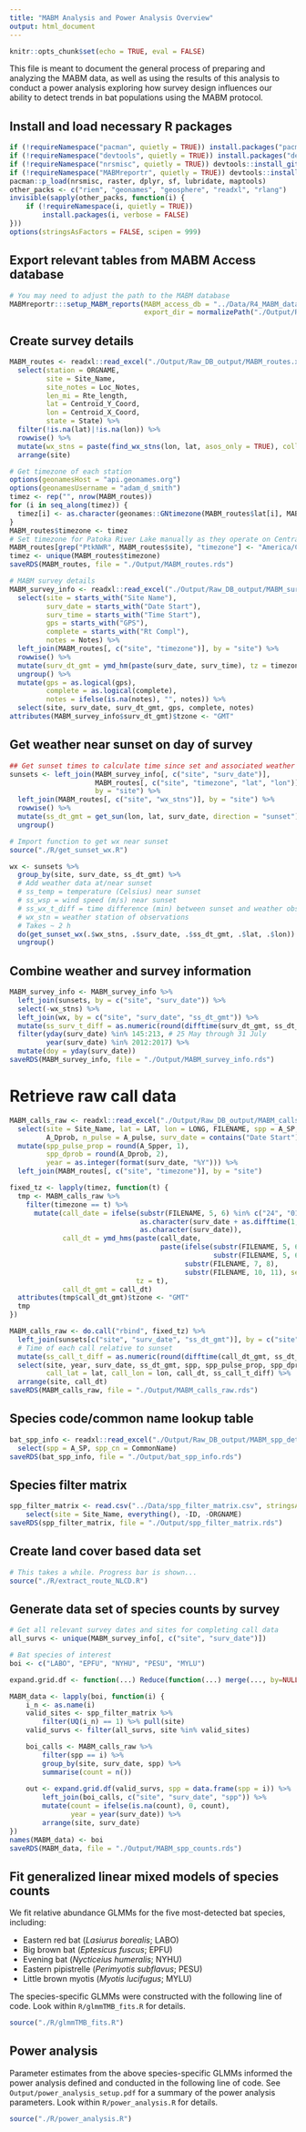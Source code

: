 ```yaml
---
title: "MABM Analysis and Power Analysis Overview"
output: html_document
---
```


```r
knitr::opts_chunk$set(echo = TRUE, eval = FALSE)
```

This file is meant to document the general process of preparing and analyzing the MABM data, as well as using the results of this analysis to conduct a power analysis exploring how survey design influences our ability to detect trends in bat populations using the MABM protocol.

## Install and load necessary R packages

```r
if (!requireNamespace("pacman", quietly = TRUE)) install.packages("pacman")
if (!requireNamespace("devtools", quietly = TRUE)) install.packages("devtools")
if (!requireNamespace("nrsmisc", quietly = TRUE)) devtools::install_github("adamdsmith/nrsmisc")
if (!requireNamespace("MABMreportr", quietly = TRUE)) devtools::install_github("adamdsmith/MABMreportr")
pacman::p_load(nrsmisc, raster, dplyr, sf, lubridate, maptools)
other_packs <- c("riem", "geonames", "geosphere", "readxl", "rlang")
invisible(sapply(other_packs, function(i) {
    if (!requireNamespace(i, quietly = TRUE))
        install.packages(i, verbose = FALSE)
}))
options(stringsAsFactors = FALSE, scipen = 999)
```


## Export relevant tables from MABM Access database

```r
# You may need to adjust the path to the MABM database
MABMreportr:::setup_MABM_reports(MABM_access_db = "../Data/R4_MABM_database2.accdb",
                                 export_dir = normalizePath("./Output/Raw_DB_output"))
```

## Create survey details

```r
MABM_routes <- readxl::read_excel("./Output/Raw_DB_output/MABM_routes.xlsx") %>%
  select(station = ORGNAME,
         site = Site_Name,
         site_notes = Loc_Notes,
         len_mi = Rte_length,
         lat = Centroid_Y_Coord,
         lon = Centroid_X_Coord,
         state = State) %>%
  filter(!is.na(lat)|!is.na(lon)) %>%
  rowwise() %>%
  mutate(wx_stns = paste(find_wx_stns(lon, lat, asos_only = TRUE), collapse = ", ")) %>%
  arrange(site)

# Get timezone of each station
options(geonamesHost = "api.geonames.org")
options(geonamesUsername = "adam_d_smith")
timez <- rep("", nrow(MABM_routes))
for (i in seq_along(timez)) {
  timez[i] <- as.character(geonames::GNtimezone(MABM_routes$lat[i], MABM_routes$lon[i])$timezoneId)
}
MABM_routes$timezone <- timez
# Set timezone for Patoka River Lake manually as they operate on Central time
MABM_routes[grep("PtkNWR", MABM_routes$site), "timezone"] <- "America/Chicago"
timez <- unique(MABM_routes$timezone)
saveRDS(MABM_routes, file = "./Output/MABM_routes.rds")

# MABM survey details
MABM_survey_info <- readxl::read_excel("./Output/Raw_DB_output/MABM_survey_details.xlsx") %>%
  select(site = starts_with("Site Name"),
         surv_date = starts_with("Date Start"),
         surv_time = starts_with("Time Start"),
         gps = starts_with("GPS"),
         complete = starts_with("Rt Compl"),
         notes = Notes) %>%
  left_join(MABM_routes[, c("site", "timezone")], by = "site") %>%
  rowwise() %>%
  mutate(surv_dt_gmt = ymd_hm(paste(surv_date, surv_time), tz = timezone)) %>%
  ungroup() %>%
  mutate(gps = as.logical(gps),
         complete = as.logical(complete),
         notes = ifelse(is.na(notes), "", notes)) %>%
  select(site, surv_date, surv_dt_gmt, gps, complete, notes)
attributes(MABM_survey_info$surv_dt_gmt)$tzone <- "GMT"    
```

## Get weather near sunset on day of survey

```r
## Get sunset times to calculate time since set and associated weather data
sunsets <- left_join(MABM_survey_info[, c("site", "surv_date")],
                     MABM_routes[, c("site", "timezone", "lat", "lon")],
                     by = "site") %>%
  left_join(MABM_routes[, c("site", "wx_stns")], by = "site") %>%
  rowwise() %>%
  mutate(ss_dt_gmt = get_sun(lon, lat, surv_date, direction = "sunset")$sunset) %>%
  ungroup()

# Import function to get wx near sunset
source("./R/get_sunset_wx.R")

wx <- sunsets %>%
  group_by(site, surv_date, ss_dt_gmt) %>%
  # Add weather data at/near sunset
  # ss_temp = temperature (Celsius) near sunset
  # ss_wsp = wind speed (m/s) near sunset
  # ss_wx_t_diff = time difference (min) between sunset and weather observations
  # wx_stn = weather station of observations
  # Takes ~ 2 h
  do(get_sunset_wx(.$wx_stns, .$surv_date, .$ss_dt_gmt, .$lat, .$lon)) %>%
  ungroup()
```

## Combine weather and survey information
```r
MABM_survey_info <- MABM_survey_info %>%
  left_join(sunsets, by = c("site", "surv_date")) %>%
  select(-wx_stns) %>%
  left_join(wx, by = c("site", "surv_date", "ss_dt_gmt")) %>%
  mutate(ss_surv_t_diff = as.numeric(round(difftime(surv_dt_gmt, ss_dt_gmt, units = c("mins")), 2))) %>%
  filter(yday(surv_date) %in% 145:213, # 25 May through 31 July
         year(surv_date) %in% 2012:2017) %>%
  mutate(doy = yday(surv_date))
saveRDS(MABM_survey_info, file = "./Output/MABM_survey_info.rds")
```


# Retrieve raw call data

```r
MABM_calls_raw <- readxl::read_excel("./Output/Raw_DB_output/MABM_calls_raw.xlsx") %>%
  select(site = Site_Name, lat = LAT, lon = LONG, FILENAME, spp = A_SP, A_Spper,
         A_Dprob, n_pulse = A_pulse, surv_date = contains("Date Start")) %>%
  mutate(spp_pulse_prop = round(A_Spper, 1),
         spp_dprob = round(A_Dprob, 2),
         year = as.integer(format(surv_date, "%Y"))) %>%
  left_join(MABM_routes[, c("site", "timezone")], by = "site")

fixed_tz <- lapply(timez, function(t) {
  tmp <- MABM_calls_raw %>%
    filter(timezone == t) %>%
      mutate(call_date = ifelse(substr(FILENAME, 5, 6) %in% c("24", "01", "02", "03", "04"),
                                as.character(surv_date + as.difftime(1, units = "days")),
                                as.character(surv_date)),
             call_dt = ymd_hms(paste(call_date,
                                     paste(ifelse(substr(FILENAME, 5, 6) != "24",
                                                  substr(FILENAME, 5, 6), "00"),
                                           substr(FILENAME, 7, 8),
                                           substr(FILENAME, 10, 11), sep = ":")),
                               tz = t),
             call_dt_gmt = call_dt)
  attributes(tmp$call_dt_gmt)$tzone <- "GMT"
  tmp
})

MABM_calls_raw <- do.call("rbind", fixed_tz) %>%
  left_join(sunsets[c("site", "surv_date", "ss_dt_gmt")], by = c("site", "surv_date")) %>%
  # Time of each call relative to sunset
  mutate(ss_call_t_diff = as.numeric(round(difftime(call_dt_gmt, ss_dt_gmt, units = c("mins")), 2))) %>%
  select(site, year, surv_date, ss_dt_gmt, spp, spp_pulse_prop, spp_dprob, n_pulse, 
         call_lat = lat, call_lon = lon, call_dt, ss_call_t_diff) %>%
  arrange(site, call_dt)
saveRDS(MABM_calls_raw, file = "./Output/MABM_calls_raw.rds")
```

## Species code/common name lookup table

```r
bat_spp_info <- readxl::read_excel("./Output/Raw_DB_output/MABM_spp_details.xlsx") %>%
  select(spp = A_SP, spp_cn = CommonName)
saveRDS(bat_spp_info, file = "./Output/bat_spp_info.rds")
```

## Species filter matrix

```r
spp_filter_matrix <- read.csv("../Data/spp_filter_matrix.csv", stringsAsFactors = FALSE) %>%
    select(site = Site_Name, everything(), -ID, -ORGNAME)
saveRDS(spp_filter_matrix, file = "./Output/spp_filter_matrix.rds")
```

## Create land cover based data set
```r
# This takes a while. Progress bar is shown...
source("./R/extract_route_NLCD.R")
```

## Generate data set of species counts by survey
```r
# Get all relevant survey dates and sites for completing call data
all_survs <- unique(MABM_survey_info[, c("site", "surv_date")])

# Bat species of interest
boi <- c("LABO", "EPFU", "NYHU", "PESU", "MYLU")

expand.grid.df <- function(...) Reduce(function(...) merge(..., by=NULL), list(...))

MABM_data <- lapply(boi, function(i) {
    i_n <- as.name(i)
    valid_sites <- spp_filter_matrix %>%
        filter(UQ(i_n) == 1) %>% pull(site)
    valid_survs <- filter(all_survs, site %in% valid_sites)

    boi_calls <- MABM_calls_raw %>%
        filter(spp == i) %>%
        group_by(site, surv_date, spp) %>%
        summarise(count = n())
    
    out <- expand.grid.df(valid_survs, spp = data.frame(spp = i)) %>%
        left_join(boi_calls, c("site", "surv_date", "spp")) %>%
        mutate(count = ifelse(is.na(count), 0, count),
               year = year(surv_date)) %>%
        arrange(site, surv_date)
})
names(MABM_data) <- boi
saveRDS(MABM_data, file = "./Output/MABM_spp_counts.rds")
```

## Fit generalized linear mixed models of species counts

We fit relative abundance GLMMs for the five most-detected bat species, including:

- Eastern red bat (*Lasiurus borealis*; LABO)
- Big brown bat (*Eptesicus fuscus*; EPFU)
- Evening bat (*Nycticeius humeralis*; NYHU)
- Eastern pipistrelle (*Perimyotis subflavus*; PESU)
- Little brown myotis (*Myotis lucifugus*; MYLU)

The species-specific GLMMs were constructed with the following line of code. Look within `R/glmmTMB_fits.R` for details.

```r
source("./R/glmmTMB_fits.R")
```

## Power analysis

Parameter estimates from the above species-specific GLMMs informed the power analysis defined and conducted in the following line of code. See `Output/power_analysis_setup.pdf` for a summary of the power analysis parameters. Look within `R/power_analysis.R` for details.

```r
source("./R/power_analysis.R")
```
